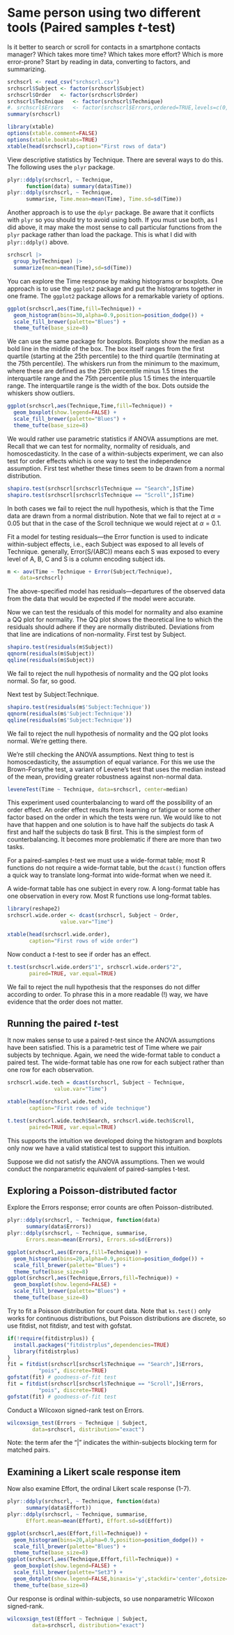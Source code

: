 
# Same person using two different tools (Paired samples $t$-test)

Is it better to search or scroll for contacts in a smartphone contacts manager?
Which takes more time? Which takes more effort? Which is more error-prone?
Start by reading in data, converting to factors, and summarizing.

```r
srchscrl <- read_csv("srchscrl.csv")
srchscrl$Subject <- factor(srchscrl$Subject)
srchscrl$Order   <- factor(srchscrl$Order)
srchscrl$Technique   <- factor(srchscrl$Technique)
#. srchscrl$Errors   <- factor(srchscrl$Errors,ordered=TRUE,levels=c(0,1,2,3,4))
summary(srchscrl)
```

```r
library(xtable)
options(xtable.comment=FALSE)
options(xtable.booktabs=TRUE)
xtable(head(srchscrl),caption="First rows of data")
```

View descriptive statistics by Technique. There are several ways to do this. The following uses the `plyr` package.
```r
plyr::ddply(srchscrl, ~ Technique,
      function(data) summary(data$Time))
plyr::ddply(srchscrl, ~ Technique,
      summarise, Time.mean=mean(Time), Time.sd=sd(Time))
```

Another approach is to use the `dplyr` package. Be aware that it conflicts with `plyr` so you should try to avoid using both. If you must use both, as I did above, it may make the most sense to call particular functions from the `plyr` package rather than load the package. This is what I did with `plyr::ddply()` above.

```r
srchscrl |>
  group_by(Technique) |>
  summarize(mean=mean(Time),sd=sd(Time))
```

You can explore the Time response by making histograms or boxplots.
One approach is to use the `ggplot2` package and put the histograms together in one frame. The `ggplot2` package allows for a remarkable variety of options.

```r
ggplot(srchscrl,aes(Time,fill=Technique)) +
  geom_histogram(bins=30,alpha=0.9,position=position_dodge()) +
  scale_fill_brewer(palette="Blues") +
  theme_tufte(base_size=8)
```

We can use the same package for boxplots. Boxplots show the median as a bold line in the middle of the box. The box itself ranges from the first quartile (starting at the 25th percentile) to the third quartile (terminating at the 75th percentile). The whiskers run from the minimum to the maximum, where these are defined as the 25th percentile minus 1.5 times the interquartile range and the 75th percentile plus 1.5 times the interquartile range. The interquartile range is the width of the box. Dots outside the whiskers show outliers.

```r
ggplot(srchscrl,aes(Technique,Time,fill=Technique)) +
  geom_boxplot(show.legend=FALSE) +
  scale_fill_brewer(palette="Blues") +
  theme_tufte(base_size=8)
```

We would rather use parametric statistics if ANOVA assumptions are met. Recall that we can test for normality, normality of residuals, and homoscedasticity. In the case of a within-subjects experiment, we can also test for order effects which is one way to test the independence assumption. First test whether these times seem to be drawn from a normal distribution.

```r
shapiro.test(srchscrl[srchscrl$Technique == "Search",]$Time)
shapiro.test(srchscrl[srchscrl$Technique == "Scroll",]$Time)
```

In both cases we fail to reject the null hypothesis, which is that the Time data are drawn from a normal distribution. Note that we fail to reject at $\alpha=0.05$ but that in the case of the Scroll technique we would reject at $\alpha=0.1$.

Fit a model for testing residuals---the Error function is used
to indicate within-subject effects, i.e., each Subject was
exposed to all levels of Technique. generally, Error(S/(A*B*C))
means each S was exposed to every level of A, B, C and S
is a column encoding subject ids.

```r
m <- aov(Time ~ Technique + Error(Subject/Technique),
	data=srchscrl)
```

The above-specified model has residuals---departures of the observed data from the data that would be expected if the model were accurate.

Now we can test the residuals of this model for normality and also examine a QQ plot for normality. The QQ plot shows the theoretical line to which the residuals should adhere if they are normally distributed. Deviations from that line are indications of non-normality. First test by Subject.

```r
shapiro.test(residuals(m$Subject))
qqnorm(residuals(m$Subject)) 
qqline(residuals(m$Subject))
```

We fail to reject the null hypothesis of normality and the QQ plot looks normal. So far, so good.

Next test by Subject:Technique.

```r
shapiro.test(residuals(m$'Subject:Technique'))
qqnorm(residuals(m$'Subject:Technique'))
qqline(residuals(m$'Subject:Technique'))
```

We fail to reject the null hypothesis of normality and the QQ plot looks normal. We're getting there.

We're still checking the ANOVA assumptions. Next thing to test is homoscedasticity, the assumption of equal variance. For this we use the Brown-Forsythe test, a variant of Levene's test that uses the median instead of the mean, providing greater robustness against non-normal data.

```r
leveneTest(Time ~ Technique, data=srchscrl, center=median)
```

This experiment used counterbalancing to ward off the possibility of an order effect. An order effect results from learning or fatigue or some other factor based on the order in which the tests were run. We would like to not have that happen and one solution is to have half the subjects do task A first and half the subjects do task B first. This is the simplest form of counterbalancing. It becomes more problematic if there are more than two tasks.

For a paired-samples $t$-test we must use a wide-format table; most
R functions do not require a wide-format table, but the `dcast()` function
offers a quick way to translate long-format into wide-format when
we need it.

A wide-format table has one subject in every row. A long-format table has one observation in every row. Most R functions use long-format tables.

```r
library(reshape2)
srchscrl.wide.order <- dcast(srchscrl, Subject ~ Order,
			     value.var="Time")
```

```r
xtable(head(srchscrl.wide.order),
       caption="First rows of wide order")
```

Now conduct a $t$-test to see if order has an effect.
```r
t.test(srchscrl.wide.order$"1", srchscrl.wide.order$"2",
       paired=TRUE, var.equal=TRUE)
```

We fail to reject the null hypothesis that the responses do not differ according to order. To phrase this in a more readable (!) way, we have evidence that the order does not matter.

## Running the paired $t$-test

It now makes sense to use a paired $t$-test since the ANOVA assumptions have been satisfied. This is a parametric test of Time where we pair subjects by technique. Again, we need the wide-format table to conduct a paired test. The wide-format table has one row for each subject rather than one row for each observation.

```r
srchscrl.wide.tech = dcast(srchscrl, Subject ~ Technique,
			   value.var="Time")
```

```r
xtable(head(srchscrl.wide.tech),
       caption="First rows of wide technique")
```

```r
t.test(srchscrl.wide.tech$Search, srchscrl.wide.tech$Scroll,
       paired=TRUE, var.equal=TRUE)
```

This supports the intuition we developed doing the histogram and boxplots only now we have a valid statistical test to support this intuition.

Suppose we did not satisfy the ANOVA assumptions.
Then we would conduct the nonparametric equivalent of paired-samples t-test.

## Exploring a Poisson-distributed factor

Explore the Errors response; error counts are often Poisson-distributed.

```r
plyr::ddply(srchscrl, ~ Technique, function(data)
      summary(data$Errors))
plyr::ddply(srchscrl, ~ Technique, summarise,
      Errors.mean=mean(Errors), Errors.sd=sd(Errors))
```

```r
ggplot(srchscrl,aes(Errors,fill=Technique)) +
  geom_histogram(bins=20,alpha=0.9,position=position_dodge()) +
  scale_fill_brewer(palette="Blues") +
  theme_tufte(base_size=8)
ggplot(srchscrl,aes(Technique,Errors,fill=Technique)) +
  geom_boxplot(show.legend=FALSE) +
  scale_fill_brewer(palette="Blues") +
  theme_tufte(base_size=8)
```

Try to fit a Poisson distribution for count data. Note that `ks.test()`
only works for continuous distributions, but Poisson distributions 
are discrete, so use fitdist, not fitdistr, and test with gofstat.

```r
if(!require(fitdistrplus)) {
  install.packages("fitdistrplus",dependencies=TRUE)
  library(fitdistrplus)
}
fit = fitdist(srchscrl[srchscrl$Technique == "Search",]$Errors,
	      "pois", discrete=TRUE)
gofstat(fit) # goodness-of-fit test
fit = fitdist(srchscrl[srchscrl$Technique == "Scroll",]$Errors,
	      "pois", discrete=TRUE)
gofstat(fit) # goodness-of-fit test
```

Conduct a Wilcoxon signed-rank test on Errors.
```r
wilcoxsign_test(Errors ~ Technique | Subject,
		data=srchscrl, distribution="exact")
```

Note: the term afer the "|" indicates the within-subjects blocking term for matched pairs.

## Examining a Likert scale response item

Now also examine Effort, the ordinal Likert scale response (1-7).

```r
plyr::ddply(srchscrl, ~ Technique, function(data)
      summary(data$Effort))
plyr::ddply(srchscrl, ~ Technique, summarise,
      Effort.mean=mean(Effort), Effort.sd=sd(Effort))
```

```r
ggplot(srchscrl,aes(Effort,fill=Technique)) +
  geom_histogram(bins=20,alpha=0.9,position=position_dodge()) +
  scale_fill_brewer(palette="Blues") +
  theme_tufte(base_size=8)
ggplot(srchscrl,aes(Technique,Effort,fill=Technique)) +
  geom_boxplot(show.legend=FALSE) +
  scale_fill_brewer(palette="Set3") +
  geom_dotplot(show.legend=FALSE,binaxis='y',stackdir='center',dotsize=1) +
  theme_tufte(base_size=8)
```

Our response is ordinal within-subjects, so use nonparametric Wilcoxon signed-rank.

```r
wilcoxsign_test(Effort ~ Technique | Subject,
		data=srchscrl, distribution="exact")
```

